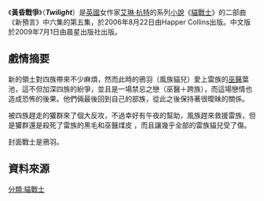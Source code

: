 {{noteTA|G1=貓戰士}}
{{Infobox Book 
| name                 = '''黃昏戰爭'''
| image                = [[File:Warriors_Twilight_cover.jpg|200px]]
| image_caption        = '''黃昏戰爭'''封面
| author               = [[艾琳·杭特|艾琳·杭特]]
| title_orig           = Twilight
| translator           = 謝雅文
| illustrator          =
| cover_artist         = 北士品牌設計顧問
| country              = [[英國|英國]]
| language             = {{flagicon|UK}} [[英語|英語]]<br>{{flagicon|TWN}} [[繁體中文|繁體中文]]
| series               = 《[[貓戰士|貓戰士]]：新預言》
| subject              = 
| genre                = [[奇幻文學|奇幻文學]]
| publisher            = {{flagicon|UK}} [[哈潑·柯林斯出版社|哈潑·柯林斯出版社]]<br>{{flagicon|TWN}} [[晨星出版社|晨星出版社]]
| release_date         = 2006年8月22日<ref>[http://www.harpercollinschildrens.com/Kids/BookDetail.aspx?isbn13=9780060827649 Warriors: The New Prophecy #5: Twilight, By Erin Hunter](HarperCollins Children's Books)</ref>
| chinese_release_date = 2009年7月1日
| media_type           = 
| pages                = 
| format               =
| isbn                 = 
| oclc                 = 
| preceded_by          = [[星光指路|星光指路]]
| followed_by          = [[日落和平|日落和平]]
}}

《'''黃昏戰爭'''》（'''''Twilight'''''）是[[英國|英國]]女作家[[艾琳·杭特|艾琳·杭特]]的系列[[小說|小說]]《[[貓戰士|貓戰士]]》的二部曲《新預言》中六集的第五集，於2006年8月22日由Happer Collins出版。中文版於2009年7月1日由晨星出版社出版。

==戲情摘要==
新的領土對四族帶來不少麻煩，然而此時的鴉羽（風族貓兒）愛上雷族的[[巫醫|巫醫]]葉池，這不但加深四族的紛爭，並且是一場禁忌之戀（巫醫＋跨族），而這場戀情也造成恐怖的後果。他們倆最後回到自己的部族，從此之後保持著很曖昧的關係。

被四族趕走的獾群來了個大反攻，不過幸好有午夜的幫助，風族趕來救援雷族，但是獾群還是殺死了雷族的黑毛和巫醫煤皮
，而且讓幾乎全部的雷族貓兒受了傷。

封面戰士是鴉羽。

==資料來源==
{{reflist}}

{{Warriorcats}}

[[分類:貓戰士|分類:貓戰士]]